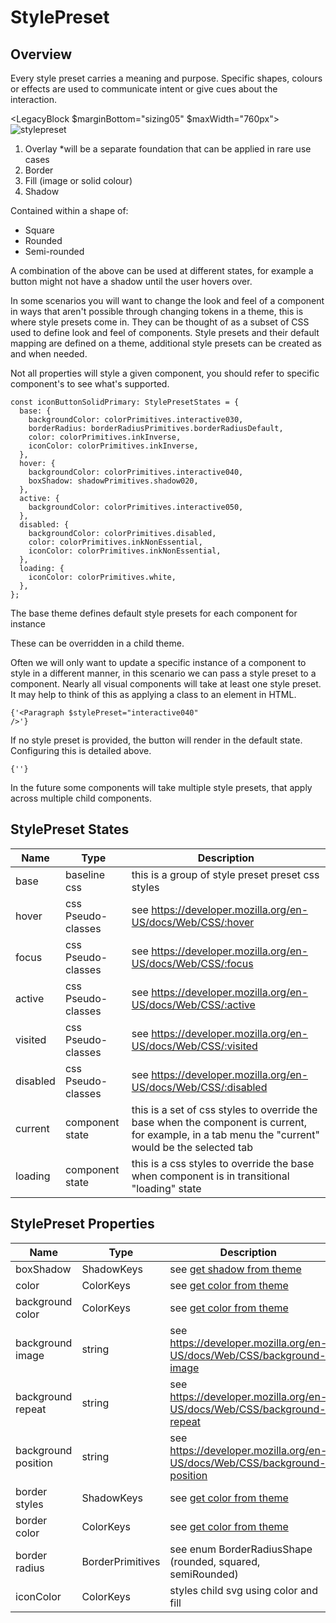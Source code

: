 

# StylePreset

## Overview

Every style preset carries a meaning and purpose. Specific shapes, colours or effects are used to communicate intent or give cues about the interaction.

<LegacyBlock $marginBottom="sizing05" $maxWidth="760px">
  <Image src="/static/examples/utils/style-preset.png" alt="stylepreset" />
</LegacyBlock>

1. Overlay *will be a separate foundation that can be applied in rare use cases
2. Border
3. Fill (image or solid colour)
4. Shadow


Contained within a shape of:
- Square
- Rounded
- Semi-rounded

A combination of the above can be used at different states, for example a button might not have a shadow until the user hovers over.

In some scenarios you will want to change the look and feel of a component in ways that aren't possible through changing tokens in a theme, this is where style presets come in.
They can be thought of as a subset of CSS used to define look and feel of components. Style presets and their default mapping are defined on a theme, additional style presets can be created as and when needed.

Not all properties will style a given component, you should refer to specific component's to see what's supported.

```
const iconButtonSolidPrimary: StylePresetStates = {
  base: {
    backgroundColor: colorPrimitives.interactive030,
    borderRadius: borderRadiusPrimitives.borderRadiusDefault,
    color: colorPrimitives.inkInverse,
    iconColor: colorPrimitives.inkInverse,
  },
  hover: {
    backgroundColor: colorPrimitives.interactive040,
    boxShadow: shadowPrimitives.shadow020,
  },
  active: {
    backgroundColor: colorPrimitives.interactive050,
  },
  disabled: {
    backgroundColor: colorPrimitives.disabled,
    color: colorPrimitives.inkNonEssential,
    iconColor: colorPrimitives.inkNonEssential,
  },
  loading: {
    iconColor: colorPrimitives.white,
  },
};
```

The base theme defines default style presets for each component for instance

<CodeFromFile language="text" path="examples/utils/get-style-preset-from-theme.tsx"/>

These can be overridden in a child theme.

Often we will only want to update a specific instance of a component to style in a different manner, in this scenario we can pass a style preset to a component.
Nearly all visual components will take at least one style preset. It may help to think of this as applying a class to an element in HTML.

<Code>{'<Paragraph $stylePreset="interactive040" />'}</Code>

If no style preset is provided, the button will render in the default state. Configuring this is detailed above.

<Code>{'<Paragraph />'}</Code>

In the future some components will take multiple style presets, that apply across multiple child components.

## StylePreset States

| Name    | Type            |  Description                                          |
| ------- | --------------- | -------------------------------------------- |
| base    | baseline css        | this is a group of style preset preset css styles |
| hover    | css Pseudo-classes    | see https://developer.mozilla.org/en-US/docs/Web/CSS/:hover |
| focus    | css Pseudo-classes     | see https://developer.mozilla.org/en-US/docs/Web/CSS/:focus |
| active    | css Pseudo-classes     | see https://developer.mozilla.org/en-US/docs/Web/CSS/:active |
| visited    | css Pseudo-classes    | see https://developer.mozilla.org/en-US/docs/Web/CSS/:visited |
| disabled    | css Pseudo-classes   | see https://developer.mozilla.org/en-US/docs/Web/CSS/:disabled |
| current    | component state      | this is a set of css styles to override the base when the component is current, for example, in a tab menu the "current" would be the selected tab |
| loading    | component state      | this is a css styles to override the base when component is in transitional "loading" state |

## StylePreset Properties

| Name    | Type            |  Description                                          |
| ------- | --------------- | -------------------------------------------- |
| boxShadow    | ShadowKeys    | see [get shadow from theme](/utils/code-helpers/get-shadow-from-theme) |
| color    | ColorKeys    | see [get color from theme](/utils/code-helpers/get-color-from-theme)  |
| background color    | ColorKeys    | see [get color from theme](/utils/code-helpers/get-color-from-theme)  |
| background image    | string    | see https://developer.mozilla.org/en-US/docs/Web/CSS/background-image |
| background repeat    | string    | see https://developer.mozilla.org/en-US/docs/Web/CSS/background-repeat |
| background position    | string    | see https://developer.mozilla.org/en-US/docs/Web/CSS/background-position |
| border styles    | ShadowKeys    | see [get color from theme](/utils/code-helpers/get-color-from-theme) |
| border color    | ColorKeys    | see [get color from theme](/utils/code-helpers/get-color-from-theme) |
| border radius    | BorderPrimitives    | see enum BorderRadiusShape (rounded, squared, semiRounded)  |
| iconColor    | ColorKeys    | styles child svg using color and fill |
